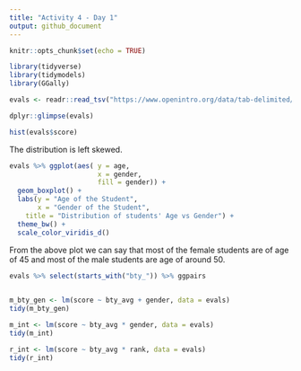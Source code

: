 ```yaml
---
title: "Activity 4 - Day 1"
output: github_document
---
```


```r
knitr::opts_chunk$set(echo = TRUE)
```

```r
library(tidyverse)
library(tidymodels)
library(GGally)
```

```r
evals <- readr::read_tsv("https://www.openintro.org/data/tab-delimited/evals.txt")
```

```r
dplyr::glimpse(evals)
```

```r
hist(evals$score)
```

The distribution is left skewed.

```r
evals %>% ggplot(aes( y = age, 
                      x = gender,
                      fill = gender)) +
  geom_boxplot() +
  labs(y = "Age of the Student",
       x = "Gender of the Student",
    title = "Distribution of students' Age vs Gender") + 
  theme_bw() +
  scale_color_viridis_d()
```

From the above plot we can say that most of the female students are of age of 45 and most of the male students are age of around 50.

```r
evals %>% select(starts_with("bty_")) %>% ggpairs
  
```

```r
m_bty_gen <- lm(score ~ bty_avg + gender, data = evals)
tidy(m_bty_gen)
```

```r
m_int <- lm(score ~ bty_avg * gender, data = evals)
tidy(m_int)
```

```r
r_int <- lm(score ~ bty_avg * rank, data = evals)
tidy(r_int)
```


